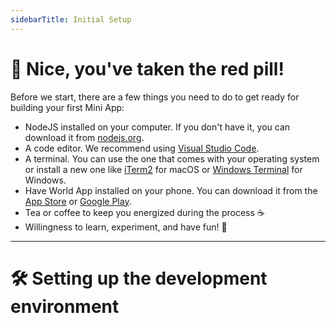 ```yaml
---
sidebarTitle: Initial Setup
---
```


# 💊 Nice, you've taken the red pill!

Before we start, there are a few things you need to do to get ready for building your first Mini App:

- NodeJS installed on your computer. If you don't have it, you can download it from [nodejs.org](https://nodejs.org/).
- A code editor. We recommend using [Visual Studio Code](https://code.visualstudio.com/).
- A terminal. You can use the one that comes with your operating system or install a new one like [iTerm2](https://iterm2.com/) for macOS or [Windows Terminal](https://aka.ms/terminal) for Windows.
- Have World App installed on your phone. You can download it from the [App Store](https://apps.apple.com/app/world-app/id6443592217) or [Google Play](https://play.google.com/store/apps/details?id=org.worldcoin.worldapp).
- Tea or coffee to keep you energized during the process ☕️
- Willingness to learn, experiment, and have fun! 🎉

---

# 🛠️ Setting up the development environment
